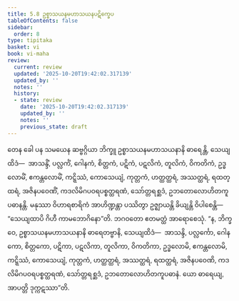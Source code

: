 ```yaml
---
title: 5.8 ဥစ္စာသယနမဟာသယနပဋိက္ခေပ
tableOfContents: false
sidebar:
  order: 8
type: tipitaka
basket: vi
book: vi-maha
review:
  current: review
  updated: '2025-10-20T19:42:02.317139'
  updated_by: ''
  notes: ''
  history:
  - state: review
    date: '2025-10-20T19:42:02.317139'
    updated_by: ''
    notes: ''
    previous_state: draft
---
```



<DynamicBreadcrumb />


<ReviewStatus review={frontmatter.review} showDetails={true} />

<HypothesisAnnotation frontmatter={frontmatter} />

<Division number="254" book="vi-maha" e="ch" v="3" p="280">

<Paragraph number="1168" book="vi-maha">
တေန ခေါ ပန သမယေန ဆဗ္ဗဂ္ဂိယာ ဘိက္ခူ ဥစ္စာသယနမဟာသယနာနိ ဓာရေန္တိ, သေယျထိဒံ—  အာသန္ဒိံ, ပလ္လင်္ကံ, ဂေါနကံ, စိတ္တကံ, ပဋိကံ, ပဋလိကံ, တူလိကံ, ဝိကတိကံ, ဥဒ္ဓလောမိံ, ဧကန္တလောမိံ, ကဋ္ဋိဿံ, ကောသေယျံ, ကုတ္တကံ, ဟတ္ထတ္ထရံ, အဿတ္ထရံ, ရထတ္ထရံ, အဇိနပဝေဏိံ, ကဒလိမိဂပဝရပစ္စတ္ထရဏံ, သော်တ္တရစ္ဆဒံ, ဥဘတောလောဟိတကူပဓာနန္တိ. မနုဿာ ဝိဟာရစာရိကံ အာဟိဏ္ဍန္တာ ပဿိတွာ ဥဇ္ဈာယန္တိ ခိယျန္တိ ဝိပါစေန္တိ—  “သေယျထာပိ ဂိဟီ ကာမဘောဂိနော”တိ. ဘဂဝတော ဧတမတ္ထံ အာရောစေသုံ. “န, ဘိက္ခဝေ, ဥစ္စာသယနမဟာသယနာနိ ဓာရေတဗ္ဗာနိ, သေယျထိဒံ—  အာသန္ဒိ, ပလ္လင်္ကော, ဂေါနကော, စိတ္တကော, ပဋိကာ, ပဋလိကာ, တူလိကာ, ဝိကတိကာ, ဥဒ္ဓလောမိ, ဧကန္တလောမိ, ကဋ္ဋိဿံ, ကောသေယျံ, ကုတ္တကံ, ဟတ္ထတ္ထရံ, အဿတ္ထရံ, ရထတ္ထရံ, အဇိနပဝေဏိ, ကဒလိမိဂပဝရပစ္စတ္ထရဏံ, သော်တ္တရစ္ဆဒံ, ဥဘတောလောဟိတကူပဓာနံ. ယော ဓာရေယျ, အာပတ္တိ ဒုက္ကဋဿာ”တိ.
</Paragraph>
</Division>